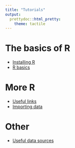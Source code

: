 ```yaml
---
title: "Tutorials"
output: 
  prettydoc::html_pretty:
    theme: tactile
---
```


# The basics of R

* [Installing R](tutorial/r_install.html)
* [R basics](tutorial/r_basics.html)

# More R

* [Useful links](tutorial/links.html)
* [Importing data](tutorial/r_data.html)

# Other

* [Useful data sources](tutorial/data.html)